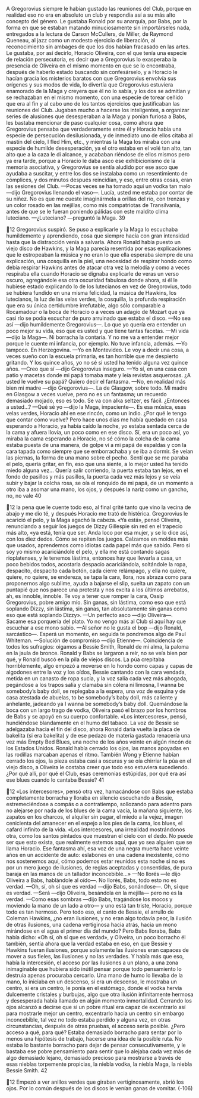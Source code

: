 A Gregorovius siempre le habían gustado las reuniones del Club, porque en
realidad eso no era en absoluto un club y respondía así a su más alto concepto
del género. Le gustaba Ronald por su anarquía, por Babs, por la forma en que se
estaban matando minuciosamente sin importárseles nada, entregados a la lectura
de Carson McCullers, de Miller, de Raymond Queneau, al jazz como un modesto
ejercicio de liberación, al reconocimiento sin ambages de que los dos habían
fracasado en las artes. Le gustaba, por así decirlo, Horacio Oliveira, con el que
tenía una especie de relación persecutoria, es decir que a Gregorovius lo
exasperaba la presencia de Oliveira en el mismo momento en que se lo
encontraba, después de haberlo estado buscando sin confesárselo, y a Horacio le
hacían gracia los misterios baratos con que Gregorovius envolvía sus orígenes y
sus modos de vida, lo divertía que Gregorovius estuviera enamorado de la Maga
y creyera que él no lo sabía, y los dos se admitían y se rechazaban en el mismo
momento, con una especie de torear ceñido que era al fin y al cabo uno de los
tantos ejercicios que justificaban las reuniones del Club. Jugaban mucho a
hacerse los inteligentes, a organizar series de alusiones que desesperaban a la
Maga y ponían furiosa a Babs, les bastaba mencionar de paso cualquier cosa,
como ahora que Gregorovius pensaba que verdaderamente entre él y Horacio
había una especie de persecución desilusionada, y de inmediato uno de ellos
citaba al mastín del cielo, I fled Him, etc., y mientras la Maga los miraba con una
especie de humilde desesperación, ya el otro estaba en el volé tan alto, tan alto
que a la caza le di alcance, y acababan riéndose de ellos mismos pero ya era
tarde, porque a Horacio le daba asco ese exhibicionismo de la memoria
asociativa, y Gregorovius se sentía aludido por ese asco que ayudaba a suscitar,
y entre los dos se instalaba como un resentimiento de cómplices, y dos minutos
después reincidían, y eso, entre otras cosas, eran las sesiones del Club.
—Pocas veces se ha tomado aquí un vodka tan malo —dijo Gregorovius
llenando el vaso—. Lucía, usted me estaba por contar de su niñez. No es que me
cueste imaginármela a orillas del río, con trenzas y un color rosado en las
mejillas, como mis compatriotas de Transilvania, antes de que se le fueran
poniendo pálidas con este maldito clima luteciano.
—¿Luteciano? —preguntó la Maga.
39

12
Gregorovius suspiró. Se puso a explicarle y la Maga lo escuchaba
humildemente y aprendiendo, cosa que siempre hacía con gran intensidad hasta
que la distracción venía a salvarla. Ahora Ronald había puesto un viejo disco de
Hawkins, y la Maga parecía resentida por esas explicaciones que le estropeaban
la música y no eran lo que ella esperaba siempre de una explicación, una
cosquilla en la piel, una necesidad de respirar hondo como debía respirar
Hawkins antes de atacar otra vez la melodía y como a veces respiraba ella
cuando Horacio se dignaba explicarle de veras un verso oscuro, agregándole esa
otra oscuridad fabulosa donde ahora, si él le hubiese estado explicando lo de los
lutecianos en vez de Gregorovius, todo se hubiera fundido en una misma
felicidad, la música de Hawkins, los lutecianos, la luz de las velas verdes, la
cosquilla, la profunda respiración que era su única certidumbre irrefutable, algo
sólo comparable a Rocamadour o la boca de Horacio o a veces un adagio de
Mozart que ya casi río se podía escuchar de puro arruinado que estaba el disco.
—No sea así —dijo humildemente Gregorovius—. Lo que yo quería era
entender un poco mejor su vida, eso que es usted y que tiene tantas facetas.
—Mi vida —dijo la Maga—. Ni borracha la contaría. Y no me va a entender
mejor porque le cuente mi infancia, por ejemplo. No tuve infancia, además.
—Yo tampoco. En Herzegovina.
—Yo en Montevideo. Le voy a decir una cosa, a veces sueño con la escuela
primaria, es tan horrible que me despierto gritando. Y los quince años, yo no sé si
usted ha tenido alguna vez quince años.
—Creo que sí —dijo Gregorovius inseguro.
—Yo sí, en una casa con patio y macetas donde mi papá tomaba mate y leía
revistas asquerosas. ¿A usted le vuelve su papá? Quiero decir el fantasma.
—No, en realidad más bien mi madre —dijo Gregorovius—. La de Glasgow,
sobre todo. Mi madre en Glasgow a veces vuelve, pero no es un fantasma; un
recuerdo demasiado mojado, eso es todo. Se va con alka seltzer, es fácil.
¿Entonces a usted...?
—Qué sé yo —dijo la Maga, impaciente—. Es esa música, esas velas verdes,
Horacio ahí en ese rincón, como un indio. ¿Por qué le tengo que contar cómo
vuelve? Pero hace unos días me había quedado en casa esperando a Horacio, ya
había caído la noche, yo estaba sentada cerca de la cama y afuera llovía, un poco
como en ese disco. Sí, era un poco así, yo miraba la cama esperando a Horacio,
no sé cómo la colcha de la cama estaba puesta de una manera, de golpe vi a mi
papá de espaldas y con la cara tapada como siempre que se emborrachaba y se
iba a dormir. Se veían las piernas, la forma de una mano sobre el pecho. Sentí
que se me paraba el pelo, quería gritar, en fin, eso que una siente, a lo mejor
usted ha tenido miedo alguna vez... Quería salir corriendo, la puerta estaba tan
lejos, en el fondo de pasillos y más pasillos, la puerta cada vez más lejos y se veía
subir y bajar la colcha rosa, se oía el ronquido de mi papá, de un momento a otro
iba a asomar una mano, los ojos, y después la nariz como un gancho, no, no vale
40

12
la pena que le cuente todo eso, al final grité tanto que vino la vecina de abajo y
me dio té, y después Horacio me trató de histérica.
Gregorovius le acarició el pelo, y la Maga agachó la cabeza. «Ya está», pensó
Oliveira, renunciando a seguir los juegos de Dizzy Gillespie sin red en el trapecio
más alto, «ya está, tenía que ser. Anda loco por esa mujer, y se lo dice así, con los
diez dedos. Cómo se repiten los juegos. Calzamos en moldes más que usados,
aprendemos como idiotas cada papel más que sabido. Pero si soy yo mismo
acariciándole el pelo, y ella me está contando sagas rioplatenses, y le tenemos
lástima, entonces hay que llevarla a casa, un poco bebidos todos, acostarla
despacio acariciándola, soltándole la ropa, despacito, despacito cada botón, cada
cierre relámpago, y ella no quiere, quiere, no quiere, se endereza, se tapa la cara,
llora, nos abraza como para proponernos algo sublime, ayuda a bajarse el slip,
suelta un zapato con un puntapié que nos parece una protesta y nos excita a los
últimos arrebatos, ah, es innoble, innoble. Te voy a tener que romper la cara,
Ossip Gregorovius, pobre amigo mío. Sin ganas, sin lástima, como eso que está
soplando Dizzy, sin lástima, sin ganas, tan absolutamente sin ganas como eso
que está soplando Dizzy».
—Un perfecto asco —dijo Oliveira—. Sacame esa porquería del plato. Yo no
vengo más al Club si aquí hay que escuchar a ese mono sabio.
—Al señor no le gusta el bop —dijo Ronald, sarcástico—. Esperá un momento,
en seguida te pondremos algo de Paul Whiteman.
—Solución de compromiso —dijo Etienne—. Coincidencia de todos los
sufragios: oigamos a Bessie Smith, Ronald de mi alma, la paloma en la jaula de
bronce.
Ronald y Babs se largaron a reír, no se veía bien por qué, y Ronald buscó en la
pila de viejos discos. La púa crepitaba horriblemente, algo empezó a moverse en
lo hondo como capas y capas de algodones entre la voz y los oídos, Bessie
cantando con la cara vendada, metida en un canasto de ropa sucia, y la voz salía
cada vez más ahogada, pegándose a los trapos salía y clamaba sin cólera ni
limosna, I wanna be somebody’s baby doll, se replegaba a la espera, una voz de
esquina y de casa atestada de abuelas, to be somebody’s baby doll, más caliente y
anhelante, jadeando ya I wanna be somebody’s baby doll.
Quemándose la boca con un largo trago de vodka, Oliveira pasó el brazo por
los hombros de Babs y se apoyó en su cuerpo confortable. «Los intercesores»,
pensó, hundiéndose blandamente en el humo del tabaco. La voz de Bessie se
adelgazaba hacia el fin del disco, ahora Ronald daría vuelta la placa de bakelita
(si era bakelita) y de ese pedazo de materia gastada renacería una vez más
Empty Bed Blues, una noche de los años veinte en algún rincón de los Estados
Unidos. Ronald había cerrado los ojos, las manos apoyadas en las rodillas
marcaban apenas el ritmo. También Wong y Etienne habían cerrado los ojos, la
pieza estaba casi a oscuras y se oía chirriar la púa en el viejo disco, a Oliveira le
costaba creer que todo eso estuviera sucediendo. ¿Por qué allí, por qué el Club,
esas ceremonias estúpidas, por qué era así ese blues cuando lo cantaba Bessie?
41

12
«Los intercesores», pensó otra vez, hamacándose con Babs que estaba
completamente borracha y lloraba en silencio escuchando a Bessie,
estremeciéndose a compás o a contratiempo, sollozando para adentro para no
alejarse por nada de los blues de la cama vacía, la mañana siguiente, los zapatos
en los charcos, el alquiler sin pagar, el miedo a la vejez, imagen cenicienta del
amanecer en el espejo a los pies de la cama, los blues, el cafard infinito de la vida.
«Los intercesores, una irrealidad mostrándonos otra, como los santos pintados
que muestran el cielo con el dedo. No puede ser que esto exista, que realmente
estemos aquí, que yo sea alguien que se llama Horacio. Ese fantasma ahí, esa voz
de una negra muerta hace veinte años en un accidente de auto: eslabones en una
cadena inexistente, cómo nos sostenemos aquí, cómo podemos estar reunidos
esta noche si no es por un mero juego de ilusiones, de reglas aceptadas y
consentidas, de pura baraja en las manos de un tallador inconcebible...»
—No llorés —le dijo Oliveira a Babs, hablándole al oído—. No llorés, Babs,
todo esto no es verdad.
—Oh, sí, oh sí que es verdad —dijo Babs, sonándose—. Oh, sí que es verdad.
—Será —dijo Oliveira, besándola en la mejilla— pero no es la verdad.
—Como esas sombras —dijo Babs, tragándose los mocos y moviendo la mano
de un lado a otro— y uno está tan triste, Horacio, porque todo es tan hermoso.
Pero todo eso, el canto de Bessie, el arrullo de Coleman Hawkins, ¿no eran
ilusiones, y no eran algo todavía peor, la ilusión de otras ilusiones, una cadena
vertiginosa hacia atrás, hacia un mono mirándose en el agua el primer día del
mundo? Pero Babs lloraba, Babs había dicho: «Oh sí, oh sí que es verdad», y
Oliveira, un poco borracho él también, sentía ahora que la verdad estaba en eso,
en que Bessie y Hawkins fueran ilusiones, porque solamente las ilusiones eran
capaces de mover a sus fieles, las ilusiones y no las verdades. Y había más que
eso, había la intercesión, el acceso por las ilusiones a un plano, a una zona
inimaginable que hubiera sido inútil pensar porque todo pensamiento lo destruía
apenas procuraba cercarlo. Una mano de humo lo llevaba de la mano, lo iniciaba
en un descenso, si era un descenso, le mostraba un centro, si era un centro, le
ponía en el estómago, donde el vodka hervía dulcemente cristales y burbujas,
algo que otra ilusión infinitamente hermosa y desesperada había llamado en
algún momento inmortalidad. Cerrando los ojos alcanzó a decirse que si un
pobre ritual era capaz de excentrarlo así para mostrarle mejor un centro,
excentrarlo hacia un centro sin embargo inconcebible, tal vez no todo estaba
perdido y alguna vez, en otras circunstancias, después de otras pruebas, el
acceso sería posible. ¿Pero acceso a qué, para qué? Estaba demasiado borracho
para sentar por lo menos una hipótesis de trabajo, hacerse una idea de la posible
ruta. No estaba lo bastante borracho para dejar de pensar consecutivamente, y le
bastaba ese pobre pensamiento para sentir que lo alejaba cada vez más de algo
demasiado lejano, demasiado precioso para mostrarse a través de esas nieblas
torpemente propicias, la niebla vodka, la niebla Maga, la niebla Bessie Smith.
42

12
Empezó a ver anillos verdes que giraban vertiginosamente, abrió los ojos. Por lo
común después de los discos le venían ganas de vomitar.
(-106)
